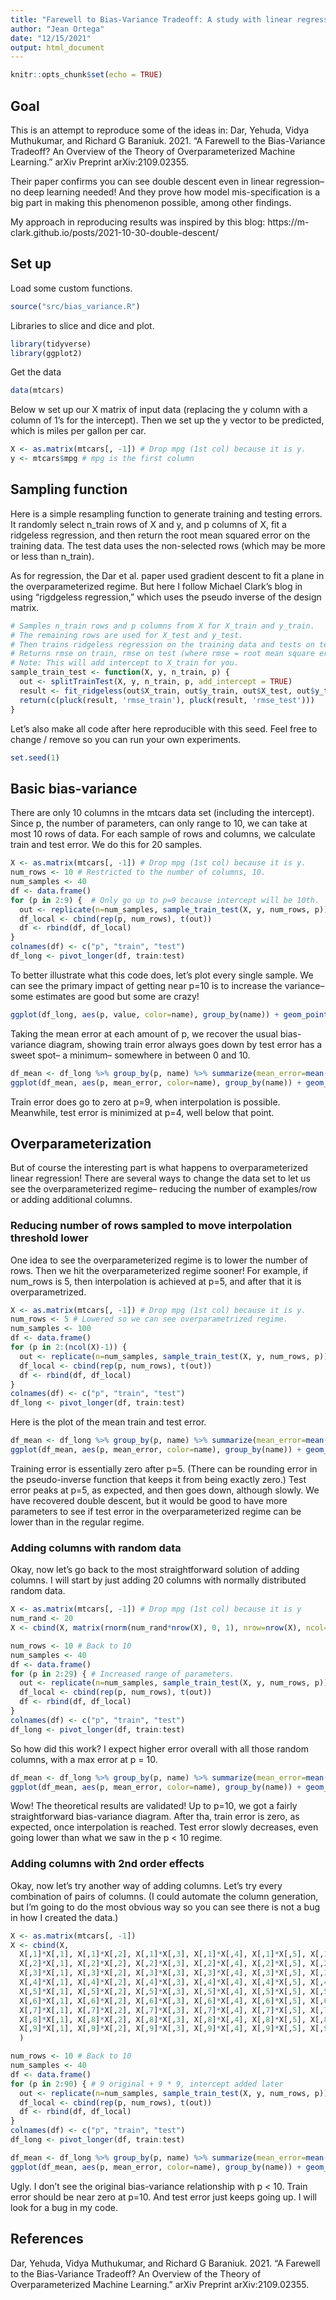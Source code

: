 ```yaml
---
title: "Farewell to Bias-Variance Tradeoff: A study with linear regression"
author: "Jean Ortega"
date: "12/15/2021"
output: html_document
---
```


```r
knitr::opts_chunk$set(echo = TRUE)
```

## Goal

This is an attempt to reproduce some of the ideas in: Dar, Yehuda, Vidya Muthukumar, and Richard G Baraniuk. 2021. “A Farewell to the Bias-Variance Tradeoff? An Overview of the Theory of Overparameterized Machine Learning.” arXiv Preprint arXiv:2109.02355.

Their paper confirms you can see double descent even in linear regression-- no deep learning needed!  And they prove how model mis-specification is a big part in making this phenomenon possible, among other findings.

My approach in reproducing results was inspired by this blog: https://m-clark.github.io/posts/2021-10-30-double-descent/

## Set up

Load some custom functions.
```r
source("src/bias_variance.R")
```

Libraries to slice and dice and plot.

```r
library(tidyverse)
library(ggplot2)
```

Get the data
```r
data(mtcars)
```

Below w set up our X matrix of input data (replacing the y column with a column of 1's for the intercept).  Then we set up the y vector to be predicted, which is miles per gallon per car.

```r
X <- as.matrix(mtcars[, -1]) # Drop mpg (1st col) because it is y.
y <- mtcars$mpg # mpg is the first column
```


## Sampling function

Here is a simple resampling function to generate training and testing errors.  It randomly select n_train rows of X and y, and p columns of X, fit a ridgeless regression, and then return the root mean squared error on the training data.  The test data uses the non-selected rows (which may be more or less than n_train).

As for regression, the Dar et al. paper used gradient descent to fit a plane in the overparameterized regime.  But here I follow Michael Clark's blog in using "rigdgeless regression," which uses the pseudo inverse of the design matrix.

```r
# Samples n_train rows and p columns from X for X_train and y_train.
# The remaining rows are used for X_test and y_test.
# Then trains ridgeless regression on the training data and tests on test data.
# Returns rmse on train, rmse on test (where rmse = root mean square error).
# Note: This will add intercept to X_train for you.
sample_train_test <- function(X, y, n_train, p) {
  out <- splitTrainTest(X, y, n_train, p, add_intercept = TRUE)
  result <- fit_ridgeless(out$X_train, out$y_train, out$X_test, out$y_test)
  return(c(pluck(result, 'rmse_train'), pluck(result, 'rmse_test')))
}
```

Let's also make all code after here reproducible with this seed.  Feel free to change / remove so you can run your own experiments.

```r
set.seed(1)
```


## Basic bias-variance

There are only 10 columns in the mtcars data set (including the intercept).  Since p, the number of parameters, can only range to 10, we can take at most 10 rows of data.  For each sample of rows and columns, we calculate train and test error.  We do this for 20 samples.

```r
X <- as.matrix(mtcars[, -1]) # Drop mpg (1st col) because it is y.
num_rows <- 10 # Restricted to the number of columns, 10.
num_samples <- 40
df <- data.frame()
for (p in 2:9) {  # Only go up to p=9 because intercept will be 10th.
  out <- replicate(n=num_samples, sample_train_test(X, y, num_rows, p))
  df_local <- cbind(rep(p, num_rows), t(out))
  df <- rbind(df, df_local)
}
colnames(df) <- c("p", "train", "test")
df_long <- pivot_longer(df, train:test)
```

To better illustrate what this code does, let's plot every single sample.  We can see the primary impact of getting near p=10 is to increase the variance– some estimates are good but some are crazy!

```r
ggplot(df_long, aes(p, value, color=name), group_by(name)) + geom_point()
```

Taking the mean error at each amount of p, we recover the usual bias-variance diagram, showing train error always goes down by test error has a sweet spot– a minimum– somewhere in between 0 and 10.

```r
df_mean <- df_long %>% group_by(p, name) %>% summarize(mean_error=mean(value))
ggplot(df_mean, aes(p, mean_error, color=name), group_by(name)) + geom_line()
```

Train error does go to zero at p=9, when interpolation is possible.  Meanwhile, test error is minimized at p=4, well below that point.

## Overparameterization

But of course the interesting part is what happens to overparameterized linear regression!
There are several ways to change the data set to let us see the overparameterized regime-- reducing the number of examples/row or adding additional columns.

### Reducing number of rows sampled to move interpolation threshold lower

One idea to see the overparameterized regime is to lower the number of rows.  Then we hit the overparameterized regime sooner!  For example, if num_rows is 5, then interpolation is achieved at p=5, and after that it is overparametrized.

```r
X <- as.matrix(mtcars[, -1]) # Drop mpg (1st col) because it is y.
num_rows <- 5 # Lowered so we can see overparametrized regime.
num_samples <- 100
df <- data.frame()
for (p in 2:(ncol(X)-1)) {
  out <- replicate(n=num_samples, sample_train_test(X, y, num_rows, p))
  df_local <- cbind(rep(p, num_rows), t(out))
  df <- rbind(df, df_local)
}
colnames(df) <- c("p", "train", "test")
df_long <- pivot_longer(df, train:test)
```

Here is the plot of the mean train and test error.
```r
df_mean <- df_long %>% group_by(p, name) %>% summarize(mean_error=mean(value))
ggplot(df_mean, aes(p, mean_error, color=name), group_by(name)) + geom_line()
```

Training error is essentially zero after p=5.  (There can be rounding error in the pseudo-inverse function that keeps it from being exactly zero.)  Test error peaks at p=5, as expected, and then goes down, although slowly.  We have recovered double descent, but it would be good to have more parameters to see if test error in the overparameterized regime can be lower than in the regular regime. 

### Adding columns with random data

Okay, now let's go back to the most straightforward solution of adding columns.  I will start by just adding 20 columns with normally distributed random data.

```r
X <- as.matrix(mtcars[, -1]) # Drop mpg (1st col) because it is y
num_rand <- 20
X <- cbind(X, matrix(rnorm(num_rand*nrow(X), 0, 1), nrow=nrow(X), ncol=num_rand))
```

```r
num_rows <- 10 # Back to 10
num_samples <- 40
df <- data.frame()
for (p in 2:29) { # Increased range of parameters.
  out <- replicate(n=num_samples, sample_train_test(X, y, num_rows, p))
  df_local <- cbind(rep(p, num_rows), t(out))
  df <- rbind(df, df_local)
}
colnames(df) <- c("p", "train", "test")
df_long <- pivot_longer(df, train:test)
```

So how did this work?  I expect higher error overall with all those random columns, with a max error at p = 10.

```r
df_mean <- df_long %>% group_by(p, name) %>% summarize(mean_error=mean(value))
ggplot(df_mean, aes(p, mean_error, color=name), group_by(name)) + geom_line() + geom_point()
```

Wow!  The theoretical results are validated!  Up to p=10, we got a fairly straightforward bias-variance diagram.  After tha, train error is zero, as expected, once interpolation is reached.  Test error slowly decreases, even going lower than what we saw in the p < 10 regime.

### Adding columns with 2nd order effects

Okay, now let's try another way of adding columns.  Let's try every combination of pairs of columns.  (I could automate the column generation, but I'm going to do the most obvious way so you can see there is not a bug in how I created the data.)

```r
X <- as.matrix(mtcars[, -1])
X <- cbind(X,
  X[,1]*X[,1], X[,1]*X[,2], X[,1]*X[,3], X[,1]*X[,4], X[,1]*X[,5], X[,1]*X[,6], X[,1]*X[,7], X[,1]*X[,8], X[,1]*X[,9],
  X[,2]*X[,1], X[,2]*X[,2], X[,2]*X[,3], X[,2]*X[,4], X[,2]*X[,5], X[,2]*X[,6], X[,2]*X[,7], X[,2]*X[,8], X[,2]*X[,9],
  X[,3]*X[,1], X[,3]*X[,2], X[,3]*X[,3], X[,3]*X[,4], X[,3]*X[,5], X[,3]*X[,6], X[,3]*X[,7], X[,3]*X[,8], X[,3]*X[,9],
  X[,4]*X[,1], X[,4]*X[,2], X[,4]*X[,3], X[,4]*X[,4], X[,4]*X[,5], X[,4]*X[,6], X[,4]*X[,7], X[,4]*X[,8], X[,4]*X[,9],
  X[,5]*X[,1], X[,5]*X[,2], X[,5]*X[,3], X[,5]*X[,4], X[,5]*X[,5], X[,5]*X[,6], X[,5]*X[,7], X[,5]*X[,8], X[,5]*X[,9],
  X[,6]*X[,1], X[,6]*X[,2], X[,6]*X[,3], X[,6]*X[,4], X[,6]*X[,5], X[,6]*X[,6], X[,6]*X[,7], X[,6]*X[,8], X[,6]*X[,9],
  X[,7]*X[,1], X[,7]*X[,2], X[,7]*X[,3], X[,7]*X[,4], X[,7]*X[,5], X[,7]*X[,6], X[,7]*X[,7], X[,7]*X[,8], X[,7]*X[,9],
  X[,8]*X[,1], X[,8]*X[,2], X[,8]*X[,3], X[,8]*X[,4], X[,8]*X[,5], X[,8]*X[,6], X[,8]*X[,7], X[,8]*X[,8], X[,8]*X[,9],
  X[,9]*X[,1], X[,9]*X[,2], X[,9]*X[,3], X[,9]*X[,4], X[,9]*X[,5], X[,9]*X[,6], X[,9]*X[,7], X[,9]*X[,8], X[,9]*X[,9]
  )
```

```r
num_rows <- 10 # Back to 10
num_samples <- 40
df <- data.frame()
for (p in 2:90) { # 9 original + 9 * 9, intercept added later
  out <- replicate(n=num_samples, sample_train_test(X, y, num_rows, p))
  df_local <- cbind(rep(p, num_rows), t(out))
  df <- rbind(df, df_local)
}
colnames(df) <- c("p", "train", "test")
df_long <- pivot_longer(df, train:test)
```

```r
df_mean <- df_long %>% group_by(p, name) %>% summarize(mean_error=mean(value))
ggplot(df_mean, aes(p, mean_error, color=name), group_by(name)) + geom_line() + geom_point()
```

Ugly.  I don't see the original bias-variance relationship with p < 10.  Train error should be near zero at p=10.  And test error just keeps going up.  I will look for a bug in my code.

## References

Dar, Yehuda, Vidya Muthukumar, and Richard G Baraniuk. 2021. “A Farewell to the Bias-Variance Tradeoff? An Overview of the Theory of Overparameterized Machine Learning.” arXiv Preprint arXiv:2109.02355.

